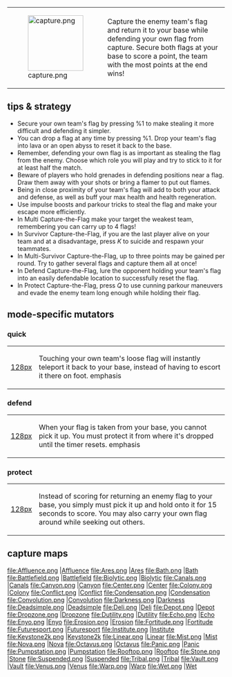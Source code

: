 {|
|[[File:capture.png|128px]]
|Capture the enemy team's flag and return it to your base while defending your own flag from capture. Secure both flags at your base to score a point, the team with the most points at the end wins!
|}

==tips & strategy==
* Secure your own team's flag by pressing %1 to make stealing it more difficult and defending it simpler.
* You can drop a flag at any time by pressing %1. Drop your team's flag into lava or an open abyss to reset it back to the base.
* Remember, defending your own flag is as important as stealing the flag from the enemy. Choose which role you will play and try to stick to it for at least half the match.
* Beware of players who hold grenades in defending positions near a flag. Draw them away with your shots or bring a flamer to put out flames.
* Being in close proximity of your team's flag will add to both your attack and defense, as well as buff your max health and health regeneration.
* Use impulse boosts and parkour tricks to steal the flag and make your escape more efficiently.
* In Multi Capture-the-Flag make your target the weakest team, remembering you can carry up to 4 flags!
* In Survivor Capture-the-Flag, if you are the last player alive on your team and at a disadvantage, press ''K'' to suicide and respawn your teammates.
* In Multi-Survivor Capture-the-Flag, up to three points may be gained per round. Try to gather several flags and capture them all at once!
* In Defend Capture-the-Flag, lure the opponent holding your team's flag into an easily defendable location to successfully reset the flag.
* In Protect Capture-the-Flag, press ''Q'' to use cunning parkour maneuvers and evade the enemy team long enough while holding their flag.
== mode-specific mutators==
===quick===
{|
|[[file:capturequick.png|128px]]
|Touching your own team's loose flag will instantly teleport it back to your base,
instead of having to escort it there on foot.
emphasis
|}

===defend===
{|
|[[file:capturedefend.png|128px]]
|When your flag is taken from your base, you cannot pick it up.
You must protect it from where it's dropped until the timer resets.
emphasis
|}

===protect===
{|
|[[file:captureprotect.png|128px]]
|Instead of scoring for returning an enemy flag to your base, you simply must
pick it up and hold onto it for 15 seconds to score. You may also carry your own
flag around while seeking out others.
|}

==capture maps==
<gallery>
file:Affluence.png |[[Map_Affluence|Affluence]]
file:Ares.png |[[Map_Ares|Ares]]
file:Bath.png |[[Map_Bath|Bath]]
file:Battlefield.png |[[Map_Battlefield|Battlefield]]
file:Biolytic.png |[[Map_Biolytic|Biolytic]]
file:Canals.png |[[Map_Canals|Canals]]
file:Canyon.png |[[Map_Canyon|Canyon]]
file:Center.png |[[Map_Center|Center]]
file:Colony.png |[[Map_Colony|Colony]]
file:Conflict.png |[[Map_Conflict|Conflict]]
file:Condensation.png |[[Map_Condensation|Condensation]]
file:Convolution.png |[[Map_Convolution|Convolution]]
file:Darkness.png |[[Map_Darkness|Darkness]]
file:Deadsimple.png |[[Map_Deadsimple|Deadsimple]]
file:Deli.png |[[Map_Deli|Deli]]
file:Depot.png |[[Map_Depot|Depot]]
file:Dropzone.png |[[Map_Dropzone|Dropzone]]
file:Dutility.png |[[Map_Dutility|Dutility]]
file:Echo.png |[[Map_Echo|Echo]]
file:Enyo.png |[[Map_Enyo|Enyo]]
file:Erosion.png |[[Map_Erosion|Erosion]]
file:Fortitude.png |[[Map_Fortitude|Fortitude]]
file:Futuresport.png |[[Map_Futuresport|Futuresport]]
file:Institute.png |[[Map_Institute|Institute]]
file:Keystone2k.png |[[Map_Keystone2k|Keystone2k]]
file:Linear.png |[[Map_Linear|Linear]]
file:Mist.png |[[Map_Mist|Mist]]
file:Nova.png |[[Map_Nova|Nova]]
file:Octavus.png |[[Map_Octavus|Octavus]]
file:Panic.png |[[Map_Panic|Panic]]
file:Pumpstation.png |[[Map_Pumpstation|Pumpstation]]
file:Rooftop.png |[[Map_Rooftop|Rooftop]]
file:Stone.png |[[Map_Stone|Stone]]
file:Suspended.png |[[Map_Suspended|Suspended]]
file:Tribal.png |[[Map_Tribal|Tribal]]
file:Vault.png |[[Map_Vault|Vault]]
file:Venus.png |[[Map_Venus|Venus]]
file:Warp.png |[[Map_Warp|Warp]]
file:Wet.png |[[Map_Wet|Wet]]
</gallery>